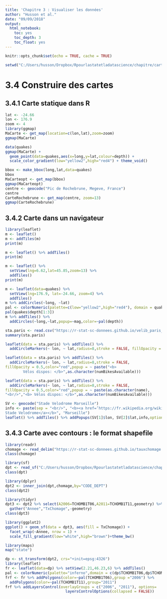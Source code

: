 ---
title: 'Chapitre 3 : Visualiser les données'
author: "Husson et al."
date: "09/09/2018"
output:
  html_notebook: 
    toc: yes
    toc_depth: 3
    toc_float: yes
---

```{r setup, include=FALSE}
knitr::opts_chunk$set(echo = TRUE, cache = TRUE)
```

```{r, echo=FALSE}
setwd("C:/Users/husson/Dropbox/Rpourlastatetladatascience/chapitre/cartes/DONNEES")
```
# 3.4 Construire des cartes

## 3.4.1 Carte statique dans R

```{r,message=FALSE,warning=FALSE}
lat <- -24.66
lon <- 176.9
zoom <- 4
library(ggmap)
MaCarte <- get_map(location=c(lon,lat),zoom=zoom)
ggmap(MaCarte)
```

```{r}
data(quakes)
ggmap(MaCarte) +
  geom_point(data=quakes,aes(x=long,y=lat,colour=depth)) +
  scale_color_gradient(low="yellow2",high="red4") + theme_void()
```
```{r}
bbox <- make_bbox(long,lat,data=quakes)
bbox
MaCarteopt <- get_map(bbox)
ggmap(MaCarteopt)
centre <- geocode("Pic de Rochebrune, Megeve, France")
centre
CarteRochebrune <- get_map(centre, zoom=13)
ggmap(CarteRochebrune)
```

## 3.4.2 Carte dans un navigateur

```{r,message=FALSE,warning=FALSE}
library(leaflet)
m <- leaflet()
m <- addTiles(m)
print(m)
```
```{r,include=FALSE}
m <- leaflet() %>% addTiles()
print(m)
```
```{r}
m <- leaflet() %>%
  setView(lng=6.62,lat=45.85,zoom=13) %>%
  addTiles()
print(m)
```
```{r}
m <- leaflet(data=quakes) %>%
  setView(lng=176.9, lat=-24.66, zoom=4) %>%
  addTiles()
m %>% addCircles(~long, ~lat)
pal <- colorNumeric(palette=c(low="yellow2",high="red4"), domain = quakes$depth)
pal(quakes$depth[1:3])
m %>% addTiles() %>%
  addCircles(~long,~lat,popup=~mag,color=~pal(depth))
```

```{r}
sta.paris <- read.csv("https://r-stat-sc-donnees.github.io/velib_paris_01_09_18.csv",encoding = "UTF-8")
summary(sta.paris)
```
```{r}
leaflet(data = sta.paris) %>% addTiles() %>%
  addCircleMarkers(~ lon, ~ lat,radius=8,stroke = FALSE, fillOpacity = 0.5,color="red")
```
```{r}
leaflet(data = sta.paris) %>% addTiles() %>%
  addCircleMarkers(~ lon, ~ lat,radius=8,stroke = FALSE,
fillOpacity = 0.5,color="red",popup = ~ paste("<b>
        Vélos dispos: </b>",as.character(numBikesAvailable)))
```
```{r}
leaflet(data = sta.paris) %>% addTiles() %>%
  addCircleMarkers(~ lon, ~ lat,radius=8,stroke = FALSE,
fillOpacity = 0.5,color="red",popup = ~ paste(as.character(name),
"<br/>","<b> Vélos dispos: </b>",as.character(numBikesAvailable)))
```
```{r}
SV <- geocode("Stade Velodrome Marseille")
info <- paste(sep = "<br/>", "<b><a href=’https://fr.wikipedia.org/wiki/Stade_Vélodrome’>
Stade Velodrome</a></b>", "Marseille")
leaflet() %>% addTiles() %>% addPopups(SV[1]$lon, SV[2]$lat,info,options = popupOptions(closeButton = FALSE))
```

## 3.4.3 Carte avec contours : le format shapefile

```{r,message=FALSE,warning=FALSE}
library(readr)
chomage <- read_delim("https://r-stat-sc-donnees.github.io/tauxchomage.csv",delim=";")
class(chomage)
```
```{r,message=FALSE,warning=FALSE}
library(sf)
dpt <- read_sf("C:/Users/husson/Dropbox/Rpourlastatetladatascience/chapitre/cartes/DONNEES/dpt")
class(dpt)
```
```{r,message=FALSE,warning=FALSE}
library(dplyr)
dpt2 <- inner_join(dpt,chomage,by="CODE_DEPT")
class(dpt2)
```

```{r,message=FALSE,warning=FALSE}
library(tidyr)
dpt3 <- dpt2 %>% select(A2006=TCHOMB1T06,A2011=TCHOMB1T11,geometry) %>%
  gather("Annee","TxChomage",-geometry)
class(dpt3)
```

```{r,message=FALSE,warning=FALSE}
library(ggplot2)
ggplot() + geom_sf(data = dpt3, aes(fill = TxChomage)) +
  facet_wrap(~Annee, nrow = 1) +
  scale_fill_gradient(low="white",high="brown")+theme_bw()
```

```{r,message=FALSE,warning=FALSE}
library(maps)
map("state")
```

```{r}
dp <- st_transform(dpt2, crs="+init=epsg:4326")
library(leaflet)
fr <- leaflet(data=dp) %>% setView(2.21,46.23,6) %>% addTiles()
pal <- colorNumeric(palette="inferno",domain = c(dp$TCHOMB1T06,dp$TCHOMB1T11))
frf <- fr %>% addPolygons(color=~pal(TCHOMB1T06),group ="2006") %>%
  addPolygons(color=~pal(TCHOMB1T11),group="2011")
frf %>% addLayersControl(overlayGroups = c("2006", "2011"), options=
                           layersControlOptions(collapsed = FALSE))
```

